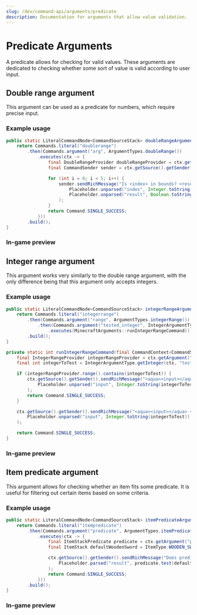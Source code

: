```yaml
---
slug: /dev/command-api/arguments/predicate
description: Documentation for arguments that allow value validation.
---
```



# Predicate Arguments
A predicate allows for checking for valid values. These arguments are dedicated to checking whether some sort of value is valid according to user input.


## Double range argument
This argument can be used as a predicate for numbers, which require precise input.

### Example usage
```java
public static LiteralCommandNode<CommandSourceStack> doubleRangeArgument() {
    return Commands.literal("doublerange")
        .then(Commands.argument("arg", ArgumentTypes.doubleRange())
            .executes(ctx -> {
                final DoubleRangeProvider doubleRangeProvider = ctx.getArgument("arg", DoubleRangeProvider.class);
                final CommandSender sender = ctx.getSource().getSender();

                for (int i = 0; i < 5; i++) {
                    sender.sendRichMessage("Is <index> in bounds? <result>",
                        Placeholder.unparsed("index", Integer.toString(i)),
                        Placeholder.unparsed("result", Boolean.toString(doubleRangeProvider.range().test((double) i)))
                    );
                }
                return Command.SINGLE_SUCCESS;
            }))
        .build();
}
```

### In-game preview
<FullWidthVideo src={DoubleRangeMp4}/>


## Integer range argument
This argument works very similarly to the double range argument, with the only difference being that this argument only accepts integers.

### Example usage
```java title="MinecraftArguments.java"
public static LiteralCommandNode<CommandSourceStack> integerRangeArgument() {
    return Commands.literal("integerrange")
        .then(Commands.argument("range", ArgumentTypes.integerRange())
            .then(Commands.argument("tested_integer", IntegerArgumentType.integer())
                .executes(MinecraftArguments::runIntegerRangeCommand)))
        .build();
}

private static int runIntegerRangeCommand(final CommandContext<CommandSourceStack> ctx) {
    final IntegerRangeProvider integerRangeProvider = ctx.getArgument("range", IntegerRangeProvider.class);
    final int integerToTest = IntegerArgumentType.getInteger(ctx, "tested_integer");

    if (integerRangeProvider.range().contains(integerToTest)) {
        ctx.getSource().getSender().sendRichMessage("<aqua><input></aqua> <green>is</green> inside the specified range!",
            Placeholder.unparsed("input", Integer.toString(integerToTest))
        );
        return Command.SINGLE_SUCCESS;
    }

    ctx.getSource().getSender().sendRichMessage("<aqua><input></aqua> <red>is not</red> inside the specified range!",
        Placeholder.unparsed("input", Integer.toString(integerToTest))
    );

    return Command.SINGLE_SUCCESS;
}
```

### In-game preview
<FullWidthVideo src={IntegerRangeMp4}/>


## Item predicate argument
This argument allows for checking whether an item fits some predicate. It is useful for filtering out certain items based on some criteria.

### Example usage
```java
public static LiteralCommandNode<CommandSourceStack> itemPredicateArgument() {
    return Commands.literal("itempredicate")
        .then(Commands.argument("predicate", ArgumentTypes.itemPredicate())
            .executes(ctx -> {
                final ItemStackPredicate predicate = ctx.getArgument("predicate", ItemStackPredicate.class);
                final ItemStack defaultWoodenSword = ItemType.WOODEN_SWORD.createItemStack();

                ctx.getSource().getSender().sendRichMessage("Does predicate include a default wooden sword? <result>",
                    Placeholder.parsed("result", predicate.test(defaultWoodenSword) ? "<green>true</green>" : "<red>false</red>")
                );
                return Command.SINGLE_SUCCESS;
            }))
        .build();
}
```

### In-game preview
<FullWidthVideo src={ItemPredicateMp4}/>

